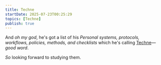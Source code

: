 ```yaml
---
title: Techne
startDate: 2025-07-23T00:25:29
topics: [Techne]
publish: true
---
```


And _oh my god_, he's got a list of his _Personal systems, protocols, workflows, policies, methods, and checklists_ which he's calling [Techne](https://elityre.com/techne-index.html)—_good word_.

_So_ looking forward to studying them.
